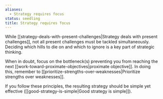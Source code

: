 ```yaml
---
aliases:
  - Strategy requires focus
status: seedling
title: Strategy requires focus
---
```

While [[strategy-deals-with-present-challenges|Strategy deals with present challenges]], not all present challenges must be tackled simultaneously. Deciding which hills to die on and which to ignore is a key part of strategic thinking.

When in doubt, focus on the bottleneck(s) preventing you from reaching the next [[work-toward-proximate-objectives|proximate objective]]. In doing this, remember to [[prioritize-strengths-over-weaknesses|Prioritize strengths over weaknesses]].

If you follow these principles, the resulting strategy should be simple yet effective ([[good-strategy-is-simple|Good strategy is simple]]).
